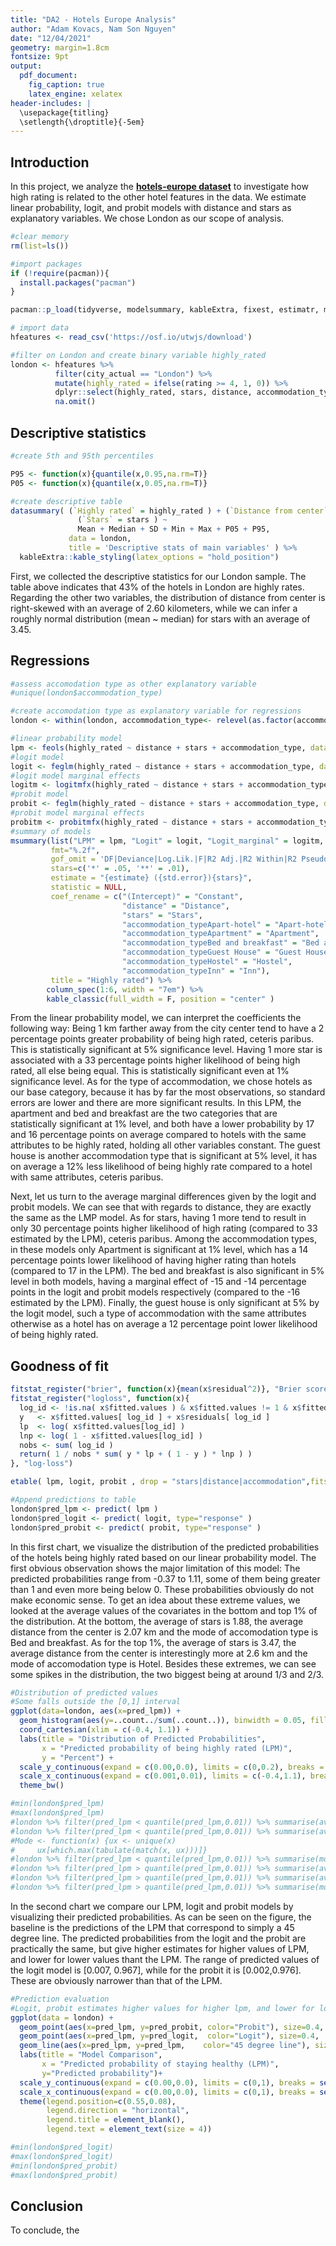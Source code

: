 ```yaml
---
title: "DA2 - Hotels Europe Analysis"
author: "Adam Kovacs, Nam Son Nguyen"
date: "12/04/2021"
geometry: margin=1.8cm
fontsize: 9pt
output: 
  pdf_document:
    fig_caption: true
    latex_engine: xelatex
header-includes: |
  \usepackage{titling}
  \setlength{\droptitle}{-5em}
---
```


## Introduction

In this project, we analyze the [**hotels-europe dataset**](https://osf.io/r6uqb/) to investigate how high rating is related to the other hotel features in the data. We estimate linear probability, logit, and probit models with distance and stars as explanatory variables. We chose London as our scope of analysis.

```r
#clear memory
rm(list=ls())

#import packages
if (!require(pacman)){
  install.packages("pacman")
}

pacman::p_load(tidyverse, modelsummary, kableExtra, fixest, estimatr, mfx)

# import data
hfeatures <- read_csv('https://osf.io/utwjs/download')

```

```r

#filter on London and create binary variable highly_rated
london <- hfeatures %>%
          filter(city_actual == "London") %>%
          mutate(highly_rated = ifelse(rating >= 4, 1, 0)) %>%
          dplyr::select(highly_rated, stars, distance, accommodation_type) %>% 
          na.omit()

```

## Descriptive statistics

```r

#create 5th and 95th percentiles

P95 <- function(x){quantile(x,0.95,na.rm=T)}
P05 <- function(x){quantile(x,0.05,na.rm=T)}

#create descriptive table
datasummary( (`Highly rated` = highly_rated ) + (`Distance from center` = distance ) + 
               (`Stars` = stars ) ~
               Mean + Median + SD + Min + Max + P05 + P95, 
             data = london,
             title = 'Descriptive stats of main variables' ) %>% 
  kableExtra::kable_styling(latex_options = "hold_position")

```
First, we collected the descriptive statistics for our London sample. The table above indicates that 43% of the hotels in London are highly rates. Regarding the other two variables, the distribution of distance from center is right-skewed with an average of 2.60 kilometers, while we can infer a roughly normal distribution (mean ~ median) for stars with an average of 3.45.

## Regressions

```r
#assess accomodation type as other explanatory variable
#unique(london$accommodation_type)

#create accomodation type as explanatory variable for regressions
london <- within(london, accommodation_type<- relevel(as.factor(accommodation_type), ref = "Hotel"))

#linear probability model
lpm <- feols(highly_rated ~ distance + stars + accommodation_type, data=london, vcov = 'hetero')
#logit model
logit <- feglm(highly_rated ~ distance + stars + accommodation_type, data=london, family = "logit", vcov = 'hetero')
#logit model marginal effects
logitm <- logitmfx(highly_rated ~ distance + stars + accommodation_type, data=london, atmean = F, robust = T)
#probit model
probit <- feglm(highly_rated ~ distance + stars + accommodation_type, data=london, family = binomial(link = "probit"), vcov = 'hetero')
#probit model marginal effects
probitm <- probitmfx(highly_rated ~ distance + stars + accommodation_type, data=london, atmean = F, robust = T)
#summary of models
msummary(list("LPM" = lpm, "Logit" = logit, "Logit_marginal" = logitm, "Probit" =  probit, "Probit_marginal" = probitm),
         fmt="%.2f",
         gof_omit = 'DF|Deviance|Log.Lik.|F|R2 Adj.|R2 Within|R2 Pseudo|R',
         stars=c('*' = .05, '**' = .01),
         estimate = "{estimate} ({std.error}){stars}",
         statistic = NULL,
         coef_rename = c("(Intercept)" = "Constant",
                         "distance" = "Distance",
                         "stars" = "Stars",
                         "accommodation_typeApart-hotel" = "Apart-hotel",
                         "accommodation_typeApartment" = "Apartment",
                         "accommodation_typeBed and breakfast" = "Bed and breakfast",
                         "accommodation_typeGuest House" = "Guest House",
                         "accommodation_typeHostel" = "Hostel",
                         "accommodation_typeInn" = "Inn"),
         title = "Highly rated") %>% 
        column_spec(1:6, width = "7em") %>%
        kable_classic(full_width = F, position = "center" )

```

From the linear probability model, we can interpret the coefficients the following way: Being 1 km farther away from the city center tend to have a 2 percentage points greater probability of being high rated, ceteris paribus. This is statistically significant at 5% significance level. Having 1 more star is associated with a 33 percentage points higher likelihood of being high rated, all else being equal. This is statistically significant even at 1% significance level. As for the type of accommodation, we chose hotels as our base category, because it has by far the most observations, so standard errors are lower and there are more significant results. In this LPM, the apartment and bed and breakfast are the two categories that are statistically significant at 1% level, and both have a lower probability by 17 and 16 percentage points on average compared to hotels with the same attributes to be highly rated, holding all other variables constant. The guest house is another accommodation type that is significant at 5% level, it has on average a 12% less likelihood of being highly rate compared to a hotel with same attributes, ceteris paribus. 

Next, let us turn to the average marginal differences given by the logit and probit models. We can see that with regards to distance, they are exactly the same as the LMP model. As for stars, having 1 more tend to result in only 30 percentage points higher likelihood of high rating (compared to 33 estimated by the LPM), ceteris paribus. Among the accommodation types, in these models only Apartment is significant at 1% level, which has a 14 percentage points lower likelihood of having higher rating than hotels (compared to 17 in the LPM). The bed and breakfast is also significant in 5% level in both models, having a marginal effect of -15 and -14 percentage points in the logit and probit models respectively (compared to the -16 estimated by the LPM). Finally, the guest house is only significant at 5% by the logit model, such a type of accommodation with the same attributes otherwise as a hotel has on average a 12 percentage point lower likelihood of being highly rated.

## Goodness of fit

```r

fitstat_register("brier", function(x){mean(x$residual^2)}, "Brier score")
fitstat_register("logloss", function(x){
  log_id <- !is.na( x$fitted.values ) & x$fitted.values != 1 & x$fitted.values != 0
  y   <- x$fitted.values[ log_id ] + x$residuals[ log_id ]
  lp  <- log( x$fitted.values[log_id] )
  lnp <- log( 1 - x$fitted.values[log_id] )
  nobs <- sum( log_id )
  return( 1 / nobs * sum( y * lp + ( 1 - y ) * lnp ) )
}, "log-loss")

etable( lpm, logit, probit , drop = "stars|distance|accommodation",fitstat = ~ r2 + brier + pr2 + logloss, tex=T)

```

\begin{table}
\caption{Goodness of fit metrics}
\begin{center}
\begin{tabular}{lccc}
   \tabularnewline\midrule\midrule
   Dependent Variable: & \multicolumn{3}{c}{highly\_rated}\\
   Model:       & (1)             & (2)            & (3)\\
                &  LPM            & Logit          & Probit\\
   \midrule \emph{Fit statistics} &   &   &  \\
   R$^2$        & 0.33602         &                & \\
   Brier score  & 0.16250         & 0.15770        & 0.15832\\
   Pseudo R$^2$ & 0.28630         & 0.28646        & 0.28372\\
   log-loss     & NaN             & -0.48705       & -0.48892\\
   \midrule\midrule\multicolumn{4}{l}{\emph{Heteroskedasticity-robust standard-errors in parentheses}}\\
   \multicolumn{4}{l}{\emph{Signif. Codes: ***: 0.01, **: 0.05, *: 0.1}}\\
\end{tabular}
\end{center}
\end{table}

```r

#Append predictions to table
london$pred_lpm <- predict( lpm )
london$pred_logit <- predict( logit, type="response" )
london$pred_probit <- predict( probit, type="response" )

```

In this first chart, we visualize the distribution of the predicted probabilities of the hotels being highly rated based on our linear probability model. The first obvious observation shows the major limitation of this model: The predicted probabilities range from -0.37 to 1.11, some of them being greater than 1 and even more being below 0. These probabilities obviously do not make economic sense. To get an idea about these extreme values, we looked at the average values of the covariates in the bottom and top 1% of the distribution. At the bottom, the average of stars is 1.88, the average distance from the center is 2.07 km and the mode of accomodation type is Bed and breakfast. As for the top 1%, the average of stars is 3.47, the average distance from the center is interestingly more at 2.6 km and the mode of accomodation type is Hotel. Besides these extremes, we can see some spikes in the distribution, the two biggest being at around 1/3 and 2/3.   

```r

#Distribution of predicted values
#Some falls outside the [0,1] interval
ggplot(data=london, aes(x=pred_lpm)) +
  geom_histogram(aes(y=..count../sum(..count..)), binwidth = 0.05, fill = "lightgreen", color = "green") +
  coord_cartesian(xlim = c(-0.4, 1.1)) +
  labs(title = "Distribution of Predicted Probabilities",
       x = "Predicted probability of being highly rated (LPM)",
       y = "Percent") +
  scale_y_continuous(expand = c(0.00,0.0), limits = c(0,0.2), breaks = seq(0, 0.2, 0.05), labels = scales::percent_format(accuracy = 1)) +
  scale_x_continuous(expand = c(0.001,0.01), limits = c(-0.4,1.1), breaks = seq(-0.4,1.1, 0.2)) +
  theme_bw()

#min(london$pred_lpm)
#max(london$pred_lpm)
#london %>% filter(pred_lpm < quantile(pred_lpm,0.01)) %>% summarise(avg_stars = mean(stars))
#london %>% filter(pred_lpm < quantile(pred_lpm,0.01)) %>% summarise(avg_dist = mean(distance))
#Mode <- function(x) {ux <- unique(x)
#     ux[which.max(tabulate(match(x, ux)))]}
#london %>% filter(pred_lpm < quantile(pred_lpm,0.01)) %>% summarise(mode = Mode(accommodation_type))
#london %>% filter(pred_lpm > quantile(pred_lpm,0.01)) %>% summarise(avg_stars = mean(stars))
#london %>% filter(pred_lpm > quantile(pred_lpm,0.01)) %>% summarise(avg_dist = mean(distance))
#london %>% filter(pred_lpm > quantile(pred_lpm,0.01)) %>% summarise(mode = Mode(accommodation_type))

```

In the second chart we compare our LPM, logit and probit models by visualizing their predicted probabilities. As can be seen on the figure, the baseline is the predictions of the LPM that correspond to simply a 45 degree line. The predicted probabilities from the
logit and the probit are practically the same, but give higher estimates for higher values of LPM, and lower for lower values thant the LPM. The range of predicted values of the logit model is [0.007, 0.967], while for the probit it is [0.002,0.976]. These are obviously narrower than that of the LPM. 

```r

#Prediction evaluation
#Logit, probit estimates higher values for higher lpm, and lower for lower LPM
ggplot(data = london) +
  geom_point(aes(x=pred_lpm, y=pred_probit, color="Probit"), size=0.4,  shape=16) +
  geom_point(aes(x=pred_lpm, y=pred_logit,  color="Logit"), size=0.4,  shape=16) +
  geom_line(aes(x=pred_lpm, y=pred_lpm,    color="45 degree line"), size=0.4) +
  labs(title = "Model Comparison",
       x = "Predicted probability of staying healthy (LPM)",
       y="Predicted probability")+
  scale_y_continuous(expand = c(0.00,0.0), limits = c(0,1), breaks = seq(0,1,0.1)) +
  scale_x_continuous(expand = c(0.00,0.0), limits = c(0,1), breaks = seq(0,1,0.1)) +
  theme(legend.position=c(0.55,0.08),
        legend.direction = "horizontal",
        legend.title = element_blank(),
        legend.text = element_text(size = 4))

#min(london$pred_logit)
#max(london$pred_logit)
#min(london$pred_probit)
#max(london$pred_probit)

```

## Conclusion
To conclude, the

